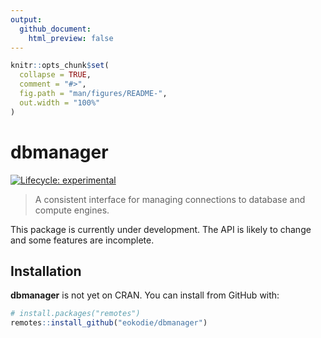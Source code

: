 ```yaml
---
output: 
  github_document:
    html_preview: false
---
```


<!-- README.md is generated from README.Rmd. Please edit that file -->

```r
knitr::opts_chunk$set(
  collapse = TRUE,
  comment = "#>",
  fig.path = "man/figures/README-",
  out.width = "100%"
)
```

# dbmanager

<div align="center">
<!-- hex -->
<!-- <img src="./man/figures/logo.png" height = "200px" /> -->

<!-- badges: start -->
<!-- Experimental -->
[![Lifecycle: experimental](https://img.shields.io/badge/lifecycle-experimental-orange.svg)](https://www.tidyverse.org/lifecycle/#experimental) 
<!-- badges: end -->

<!-- links start -->
<!-- links end -->

</div>


> A consistent interface for managing connections to database and compute engines.

This package is currently under development. The API is likely to change and some features are incomplete.

## Installation

**dbmanager** is not yet on CRAN. You can install from GitHub with:
```r
# install.packages("remotes")
remotes::install_github("eokodie/dbmanager")
```




